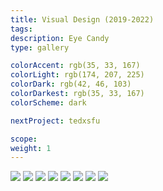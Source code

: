 ```yaml
---
title: Visual Design (2019-2022)
tags:
description: Eye Candy
type: gallery

colorAccent: rgb(35, 33, 167)
colorLight: rgb(174, 207, 225)
colorDark: rgb(42, 46, 103)
colorDarkest: rgb(35, 33, 167)
colorScheme: dark

nextProject: tedxsfu

scope:
weight: 1
---
```


<FullImage
  src="/project-assets/visual-design-projects/intro.png"
  width={1904}
  height={2743}
/>

<ColorShifter color="#000" />

<LayoutFull grid="3/3">
  <Image
    src="/project-assets/visual-design-projects/Frame-5.jpg"
    width={1080}
    height={1080}
  />
  <Image
    src="/project-assets/visual-design-projects/Frame-6.jpg"
    width={1080}
    height={1080}
  />
</LayoutFull>

<LayoutFull grid="3/3">
  <Image
    src="/project-assets/visual-design-projects/Frame-61.jpg"
    width={1080}
    height={1080}
  />
  <Image
    src="/project-assets/visual-design-projects/Frame-69.jpg"
    width={1080}
    height={1080}
  />
</LayoutFull>

<LayoutFull grid="2/4">
  <Image
    src="/project-assets/visual-design-projects/Frame-71.jpg"
    width={1080}
    height={1080}
  />
  <Image
    src="/project-assets/visual-design-projects/Frame-72.jpg"
    width={1080}
    height={1080}
  />
</LayoutFull>

<LayoutFull grid="4/2">
  <Image
    src="/project-assets/visual-design-projects/Frame-83.jpg"
    width={1080}
    height={1080}
  />
  <Image
    src="/project-assets/visual-design-projects/Frame-85.jpg"
    width={1080}
    height={1080}
  />
</LayoutFull>
